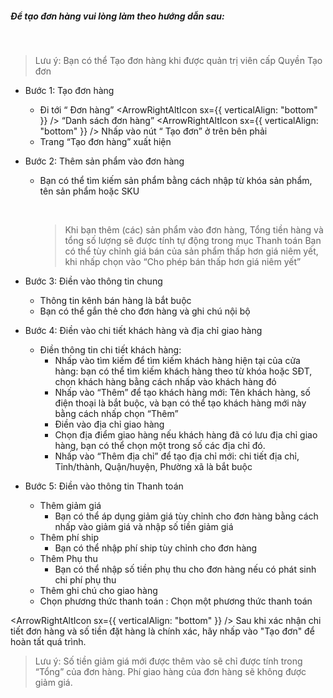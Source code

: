 
##### Để tạo đơn hàng vui lòng làm theo hướng dẫn sau:

<br />

> Lưu ý: Bạn có thể Tạo đơn hàng khi được quản trị viên cấp Quyền Tạo đơn

- Bước 1: Tạo đơn hàng
  - Đi tới “ Đơn hàng” <ArrowRightAltIcon sx={{ verticalAlign: "bottom" }} /> “Danh sách đơn hàng” <ArrowRightAltIcon sx={{ verticalAlign: "bottom" }} /> Nhấp vào nút “ Tạo đơn” ở trên bên phải
  - Trang “Tạo đơn hàng” xuất hiện
- Bước 2: Thêm sản phẩm vào đơn hàng

  - Bạn có thể tìm kiếm sản phẩm bằng cách nhập từ khóa sản phẩm, tên sản phẩm hoặc SKU

    <br />

    > Khi bạn thêm (các) sản phẩm vào đơn hàng, Tổng tiền hàng và tổng số lượng sẽ được tính tự động trong mục Thanh toán
    > Bạn có thể tùy chỉnh giá bán của sản phẩm thấp hơn giá niêm yết, khi nhấp chọn vào “Cho phép bán thấp hơn giá niêm yết”

- Bước 3: Điền vào thông tin chung
  - Thông tin kênh bán hàng là bắt buộc
  - Bạn có thể gắn thẻ cho đơn hàng và ghi chú nội bộ
- Bước 4: Điền vào chi tiết khách hàng và địa chỉ giao hàng
  - Điền thông tin chi tiết khách hàng:
    - Nhấp vào tìm kiếm để tìm kiếm khách hàng hiện tại của cửa hàng: bạn có thể tìm kiếm khách hàng theo từ khóa hoặc SĐT, chọn khách hàng bằng cách nhấp vào khách hàng đó
    - Nhấp vào “Thêm” để tạo khách hàng mới: Tên khách hàng, số điện thoại là bắt buộc, và bạn có thể tạo khách hàng mới này bằng cách nhấp chọn “Thêm”
    - Điền vào địa chỉ giao hàng
    - Chọn địa điểm giao hàng nếu khách hàng đã có lưu địa chỉ giao hàng, bạn có thể chọn một trong số các địa chỉ đó.
    - Nhấp vào “Thêm địa chỉ” để tạo địa chỉ mới: chi tiết địa chỉ, Tỉnh/thành, Quận/huyện, Phường xã là bắt buộc
- Bước 5: Điền vào thông tin Thanh toán
  - Thêm giảm giá
    - Bạn có thể áp dụng giảm giá tùy chỉnh cho đơn hàng bằng cách nhấp vào giảm giá và nhập số tiền giảm giá
  - Thêm phí ship
    - Bạn có thể nhập phí ship tùy chỉnh cho đơn hàng
  - Thêm Phụ thu
    - Bạn có thể nhập số tiền phụ thu cho đơn hàng nếu có phát sinh chi phí phụ thu
  - Thêm ghi chú cho giao hàng
  - Chọn phương thức thanh toán : Chọn một phương thức thanh toán

<ArrowRightAltIcon sx={{ verticalAlign: "bottom" }} /> Sau khi xác nhận chi tiết đơn hàng và số tiền
đặt hàng là chính xác, hãy nhấp vào "Tạo đơn" để hoàn tất quá trình.

> Lưu ý: Số tiền giảm giá mới được thêm vào sẽ chỉ được tính trong “Tổng” của đơn hàng. Phí giao hàng của đơn hàng sẽ không được giảm giá.

